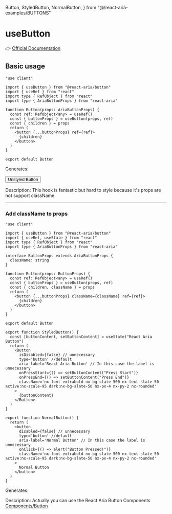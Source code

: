   Button,
  StyledButton,
  NormalButton,
} from "@/react-aria-examples/BUTTONS"

# useButton

👉 [Official Documentation][Arbitrary case-insensitive reference useButton]

## Basic usage

```tsx showLineNumbers
"use client"

import { useButton } from "@react-aria/button"
import { useRef } from "react"
import type { RefObject } from "react"
import type { AriaButtonProps } from "react-aria"

function Button(props: AriaButtonProps) {
  const ref: RefObject<any> = useRef()
  const { buttonProps } = useButton(props, ref)
  const { children } = props
  return (
    <button {...buttonProps} ref={ref}>
      {children}
    </button>
  )
}

export default Button
```

Generates:

<ResultBlock>
  <Button>Unstyled Button</Button>
</ResultBlock>

Description: This hook is fantastic but hard to style because it's props are not support className

---

### Add className to props

```tsx showLineNumbers
"use client"

import { useButton } from "@react-aria/button"
import { useRef, useState } from "react"
import type { RefObject } from "react"
import type { AriaButtonProps } from "react-aria"

interface ButtonProps extends AriaButtonProps {
  className: string
}

function Button(props: ButtonProps) {
  const ref: RefObject<any> = useRef()
  const { buttonProps } = useButton(props, ref)
  const { children, className } = props
  return (
    <button {...buttonProps} className={className} ref={ref}>
      {children}
    </button>
  )
}

export default Button

export function StyledButton() {
  const [buttonContent, setButtonContent] = useState("React Aria Button")
  return (
    <Button
      isDisabled={false} // unnecessary
      type='button' //default
      aria-label='React Aria Button' // In this case the label is unnecessary
      onPressStart={() => setButtonContent("Press Start")}
      onPressEnd={() => setButtonContent("Press End")}
      className='nx-font-extrabold nx-bg-slate-500 nx-text-slate-50 active:nx-scale-95 dark:nx-bg-slate-50 nx-px-4 nx-py-2 nx-rounded'
    >
      {buttonContent}
    </Button>
  )
}

export function NormalButton() {
  return (
    <button
      disabled={false} // unnecessary
      type='button' //default
      aria-label='Normal Button' // In this case the label is unnecessary
      onClick={() => alert("Button Pressed!")}
      className='nx-font-extrabold nx-bg-slate-500 nx-text-slate-50 active:nx-scale-95 dark:nx-bg-slate-50 nx-px-4 nx-py-2 nx-rounded'
    >
      Normal Button
    </button>
  )
}
```

Generates:

<ResultBlock>
  <StyledButton />
  <NormalButton />
</ResultBlock>

Description: Actually you can use the React Aria Button Components [Components/Button](/components/Button)

[Arbitrary case-insensitive reference useButton]: https://react-spectrum.adobe.com/react-aria/useButton.html
